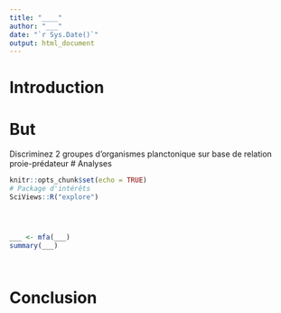 ```yaml
---
title: "____"
author: "___"
date: "`r Sys.Date()`"
output: html_document
---
```


# Introduction

<!--% Proposez un paragraphe sur les données ZooScanNet et un paragraphe sur les stratégies à employer sur de larges tableaux de données. -->

# But

Discriminez 2 groupes d'organismes planctonique sur base de relation proie-prédateur \# Analyses

```r
knitr::opts_chunk$set(echo = TRUE)
# Package d'intérêts
SciViews::R("explore")
```

<!--% Importez le tableau de données compressé `zsn_sub.csv` que vous avez généré dans le script R. -->

```r

```

<!--% Réalisez un graphique ou un tableau résumé utilisant les variables associées à la géométrie des particules. -->

```r

```

<!--% Réalisez un graphique ou un tableau résumé utilisant les variables associées à l'intensité de gris des particules. -->

```r

```

<!--% Interprétez les graphiques ou tableaux ci-dessus en 4 phrases.-->

<!--% Réalisez votre AFM dans l'objet `plancton_mfa` et résumez le ensuite. Décrivez ce que vous obtenez en 2 à 3 phrases maximum. -->

```r
___ <- mfa(___)
summary(___)
```

<!--%  Réalisez le graphique des éboulis, le graphique la répartition des variables dans l'espace, le graphique de la répartition des composantes principales dans l'espace et le graphique de la relation des groupes.-->

```r

```

<!--% Interprétez en 8 phrases les 4 graphiques réalisés. -->

<!--% Produisez maintenant le graphique de la répartition des individus dans l'espace et analysez-le en 3 phrases maximum. -->

```r
```

<!--% Interprétez en 5 à 6 phrases la répartition des individus dans l'espace. Faites des liens au observations réalisé sur les graphiques précédents. -->

# Conclusion

